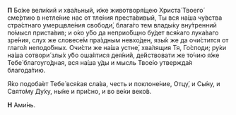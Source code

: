 **П** Бо́же вели́кий и хва́льный, и́же животворя́щею Христа́ Твоего́ сме́ртию в нетле́ние нас от тле́ния преста́вивый, Ты вся на́ша чу́вства стра́стнаго умерщвле́ния свободи́, блага́го тем влады́ку вну́тренний по́мысл приста́вив; и о́ко у́бо да неприо́бщно бу́дет вся́каго лука́ваго зре́ния, слух же словесе́м пра́здным невхо́ден, язы́к же да очи́стится от глаго́л неподо́бных. Очи́сти же на́ша устне́, хва́лящия Тя, Го́споди; ру́ки на́ша сотвори́ злы́х у́бо оша́ятися дея́ний, де́йствовати же то́чию я́же Тебе́ благоуго́дная, вся на́ша у́ды и мысль Твое́ю утвержда́я благода́тию.

Я́ко подоба́ет Тебе́ вся́кая сла́ва, честь и поклоне́ние, Отцу́, и Сы́ну, и Свято́му Ду́ху, ны́не и при́сно, и во ве́ки веко́в.

**Н** Ами́нь.
